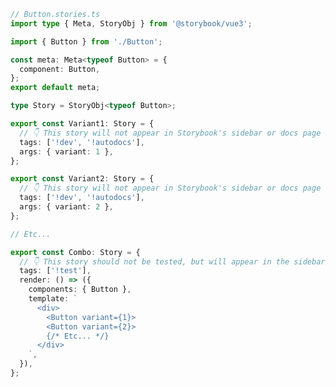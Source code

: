 ```ts
// Button.stories.ts
import type { Meta, StoryObj } from '@storybook/vue3';

import { Button } from './Button';

const meta: Meta<typeof Button> = {
  component: Button,
};
export default meta;

type Story = StoryObj<typeof Button>;

export const Variant1: Story = {
  // 👇 This story will not appear in Storybook's sidebar or docs page
  tags: ['!dev', '!autodocs'],
  args: { variant: 1 },
};

export const Variant2: Story = {
  // 👇 This story will not appear in Storybook's sidebar or docs page
  tags: ['!dev', '!autodocs'],
  args: { variant: 2 },
};

// Etc...

export const Combo: Story = {
  // 👇 This story should not be tested, but will appear in the sidebar and docs page
  tags: ['!test'],
  render: () => ({
    components: { Button },
    template: `
      <div>
        <Button variant={1}>
        <Button variant={2}>
        {/* Etc... */}
      </div>
    `,
  }),
};
```
